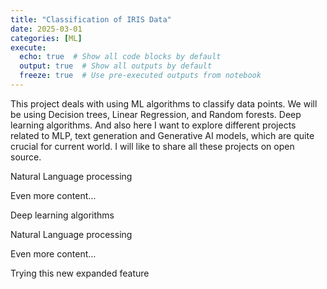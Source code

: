 ```yaml
---
title: "Classification of IRIS Data"
date: 2025-03-01
categories: [ML]
execute:
  echo: true  # Show all code blocks by default
  output: true  # Show all outputs by default
  freeze: true  # Use pre-executed outputs from notebook
---
```


This project deals with using ML algorithms to classify data points. We will be using Decision trees, Linear Regression, and Random forests.
Deep learning algorithms. And also here I want to explore different projects related to MLP, text generation and Generative AI models, which are quite crucial for current world. I will like to share all these projects on open source.

Natural Language processing

Even more content...

Deep learning algorithms

Natural Language processing

Even more content...

Trying this new expanded feature
